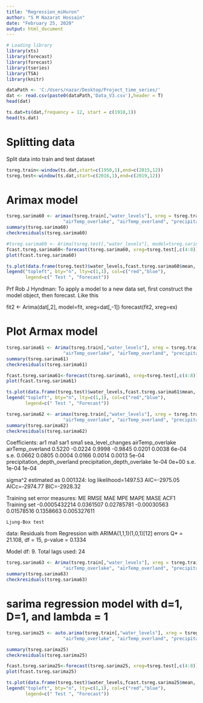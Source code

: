 ---
title: "Regression_miHuron"
author: "S M Nazarat Hossain"
date: "February 25, 2020"
output: html_document
---


```{r, warning=FALSE, message=FALSE}
# Loading library
library(xts)
library(forecast)
library(forecast)
library(tseries)
library(TSA)
library(knitr)
```
```{r}
dataPath <- 'C:/Users/nazar/Desktop/Project_time_series/'
dat <- read.csv(paste0(dataPath,'Data_V3.csv'),header = T)
head(dat)
```


```{r}
ts.dat=ts(dat,frequency = 12, start = c(1918,1))
head(ts.dat)
```

# Splitting data

Split data into train and test dataset
```{r}
tsreg.train<-window(ts.dat,start=c(1950,1),end=c(2015,12))
tsreg.test<-window(ts.dat,start=c(2016,1),end=c(2019,12))
```


# Arimax model 


```{r}
tsreg.sarima60 <- arimax(tsreg.train[,"water_levels"], xreg = tsreg.train[,c("sea_level_changes", 
                     "airTemp_overlake", "airTemp_overland", "precipitation_depth_overland",        "precipitation_depth_overlake")], order=c(1,1,1), seasonal = c(1,0,1))
summary(tsreg.sarima60)
checkresiduals(tsreg.sarima60)
```


```{r}
#tsreg.sarima60 <- Arima(tsreg.test[,"water_levels"], model=tsreg.sarima61, xreg=tsreg.test[,c(4:8)])
fcast.tsreg.sarima60<-forecast(tsreg.sarima60, xreg=tsreg.test[,c(4:8)])
plot(fcast.tsreg.sarima60)

```

```{r}

ts.plot(data.frame(tsreg.test)$water_levels,fcast.tsreg.sarima60$mean, col = c("red", "blue"))
legend("topleft", bty="n", lty=c(1,1), col=c("red","blue"),
       legend=c(" Test ", "Forecast"))
```


Prf Rob J Hyndman: To apply a model to a new data set, first construct the model object, then forecast. Like this

fit2 <- Arima(dat[,2], model=fit, xreg=dat[,-1])
forecast(fit2, xreg=ex)

# Plot Armax model

```{r}
tsreg.sarima61 <- Arima(tsreg.train[,"water_levels"], xreg = tsreg.train[,c("sea_level_changes", 
                     "airTemp_overlake", "airTemp_overland", "precipitation_depth_overland",                    "precipitation_depth_overlake")], order=c(1,1,1), seasonal = c(1,0,1))
summary(tsreg.sarima61)
checkresiduals(tsreg.sarima61)
```
```{r}

fcast.tsreg.sarima61<-forecast(tsreg.sarima61, xreg=tsreg.test[,c(4:8)])
plot(fcast.tsreg.sarima61)
```
```{r}

ts.plot(data.frame(tsreg.test)$water_levels,fcast.tsreg.sarima61$mean, col = c("red", "blue"))
legend("topleft", bty="n", lty=c(1,1), col=c("red","blue"),
       legend=c(" Test ", "Forecast"))
```


```{r}
tsreg.sarima62 <- arimax(tsreg.train[,"water_levels"], xreg = tsreg.train[,c("sea_level_changes", 
                     "airTemp_overlake", "airTemp_overland", "precipitation_depth_overland",                        "precipitation_depth_overlake")], order=c(1,1,1), seasonal = c(1,0,1))
summary(tsreg.sarima62)
checkresiduals(tsreg.sarima62)
```

Coefficients:
         ar1      ma1    sar1     sma1  sea_level_changes  airTemp_overlake  airTemp_overland
      0.5220  -0.0224  0.9998  -0.9845             0.0201            0.0038             6e-04
s.e.  0.0662   0.0805  0.0004   0.0166             0.0014            0.0013             5e-04
      precipitation_depth_overland  precipitation_depth_overlake
                             1e-04                         0e+00
s.e.                         1e-04                         1e-04

sigma^2 estimated as 0.001324:  log likelihood=1497.53
AIC=-2975.05   AICc=-2974.77   BIC=-2928.32

Training set error measures:
                        ME      RMSE        MAE         MPE       MAPE      MASE        ACF1
Training set -0.0005432214 0.0361507 0.02785781 -0.00030563 0.01578516 0.1358663 0.005327611

	Ljung-Box test

data:  Residuals from Regression with ARIMA(1,1,1)(1,0,1)[12] errors
Q* = 21.108, df = 15, p-value = 0.1334

Model df: 9.   Total lags used: 24


```{r}
tsreg.sarima63 <- Arima(tsreg.train[,"water_levels"], xreg = tsreg.train[,c("sea_level_changes", 
                     "airTemp_overlake", "airTemp_overland", "precipitation_depth_overland",                        "precipitation_depth_overlake")], order=c(1,1,1), seasonal = c(1,0,1))
summary(tsreg.sarima63)
checkresiduals(tsreg.sarima63)
```



# sarima regression model with d=1, D=1, and lambda = 1


```{r}
tsreg.sarima25 <- auto.arima(tsreg.train[,"water_levels"], xreg = tsreg.train[,c("sea_level_changes", 
                     "airTemp_overlake", "airTemp_overland", "precipitation_depth_overland",                                    "precipitation_depth_overlake") ], d=1, D=1,lambda = 1)

summary(tsreg.sarima25)
checkresiduals(tsreg.sarima25)
```





```{r}

fcast.tsreg.sarima25<-forecast(tsreg.sarima25, xreg=tsreg.test[,c(4:8)])
plot(fcast.tsreg.sarima25)
```
```{r}

ts.plot(data.frame(tsreg.test)$water_levels,fcast.tsreg.sarima25$mean, col = c("red", "blue"))
legend("topleft", bty="n", lty=c(1,1), col=c("red","blue"),
       legend=c(" Test ", "Forecast"))
```

